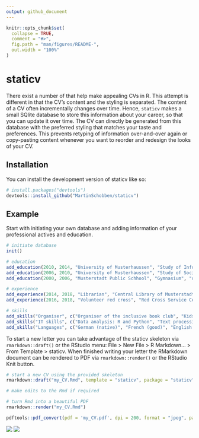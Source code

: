 ```yaml
---
output: github_document
---
```


<!-- README.md is generated from README.Rmd. Please edit that file -->

```r
knitr::opts_chunk$set(
  collapse = TRUE,
  comment = "#>",
  fig.path = "man/figures/README-",
  out.width = "100%"
)
```

# staticv

<!-- badges: start -->
<!-- badges: end -->

There exist a number of that help make appealing CVs in R. This attempt is different in that the CV's content and the styling is separated. The content of a CV often incrementally changes over time. Hence, `staticv` makes a small SQlite database to store this information about your career, so that you can update it over time. The CV can directly be generated from this database with the preferred styling that matches your taste and preferences. This prevents retyping of information over-and-over again or copy-pasting content whenever you want to reorder and redesign the looks of your CV.

## Installation

You can install the development version of staticv like so:

``` r
# install.packages("devtools")
devtools::install_github("MartinSchobben/staticv")
```

## Example

Start with initiating your own database and adding information of your professional actives and education. 

```r
# initiate database
init()

# education
add_education(2010, 2014, "University of Musterhaussen", "Study of Information Technology", "degree", "Master of Science", key = c("begin", "end"))
add_education(2006, 2010, "University of Musterhaussen", "Study of Social Sciences", "degree", "Bachelor of Science", key = c("begin", "end"))
add_education(2000, 2006, "Musterstadt Public Schhool", "Gymnasium", "degree", "Diploma", key = c("begin", "end"))

# experience
add_experience(2014, 2018, "Librarian", "Central Library of Musterstadt", "In charge of collecting, organizing, and issuing library resources, including issuing resources, cataloging books, and conducting regular audits.")
add_experience(2016, 2018, "Volunteer red cross", "Red Cross Service Centre of Musterstadt", "Help victims of disaster, provide care and comfort to ill and injured service members and veterans, teach others lifesaving skills such as First Aid and CPR, help staff blood drives.")

# skills
add_skills("Organiser", c("Organiser of the inclusive book club", "Kids weekly reading hour"))
add_skills("IT skills", c("Data analysis: R and Python", "Text processing: MS office, \\latex, and Zotero"))
add_skills("Languages", c("German (native)", "French (good)", "English (good)"))
```

To start a new letter you can take advantage of the staticv skeleton via 
`rmarkdown::draft()` or the RStudio menu: File > New File > R Markdown... > 
From Template > staticv. 
When finished writing your letter the RMarkdown document can be rendered to PDF
via `rmarkdown::render()` or the RStudio Knit button.

```r
# start a new CV using the provided skeleton
rmarkdown::draft("my_CV.Rmd", template = "staticv", package = "staticv", edit = FALSE)

# make edits to the Rmd if required

# turn Rmd into a beautiful PDF
rmarkdown::render("my_CV.Rmd")
```

```r
pdftools::pdf_convert(pdf = 'my_CV.pdf', dpi = 200, format = "jpeg", pages = c(1, 2), filenames = c("man/figures/my_CV1.jpg", "man/figures/my_CV2.jpg"))
```

![](man/figures/my_CV1.jpg)
![](man/figures/my_CV2.jpg)
